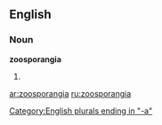 ==English==

===Noun===
'''zoosporangia'''

# {{plural of|[[zoosporangium]]}}

[[Category:English plurals ending in "-a"]]

[[ar:zoosporangia]]
[[ru:zoosporangia]]